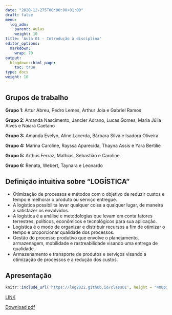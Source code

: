 ```yaml
---
date: "2020-12-275T00:00:00+01:00"
draft: false
menu:
  log_adm:
    parent: Aulas
    weight: 10
title: 'Aula 01 - Introdução à disciplina'
editor_options: 
  markdown: 
    wrap: 70
output: 
  blogdown::html_page:
    toc: true
type: docs
weight: 10
---
```


## Grupos de trabalho
**Grupo 1**: Artur Abreu, Pedro Lemes, Arthur Joia e Gabriel Ramos

**Grupo 2**: Amanda Nascimento, Jancler Adrano, Lucas Gomes, Maria Júlia Alves e Naiara Caetano

**Grupo 3:** Amanda Evelyn, Aline Lacerda, Bárbara Silva e Isadora Oliveira

**Grupo 4:** Marina Caroline, Rayssa Aparecida, Thayna Assis e Yara Bertilie

**Grupo 5:** Arthus Ferraz, Mathias, Sebastião e Caroline

**Grupo 6:** Renata, Webert, Taynara e Leonardo

## Definição intuitiva sobre "LOGÍSTICA"
- Otimização de processos e métodos com o objetivo de reduzir custos e tempo e melhorar o produto ou serviço entregue.
- A logística possibilita levar qualquer coisa a qualquer lugar, de maneira a satisfazer os envolvidos.
- A logística é a análise e metodologias que levam em conta fatores terrestres, políticos, econômicos e tecnológicos para sua aplicação. 
- Logística é o modo de organizar e distribuir recursos a fim de otimizar o tempo e proporcionar qualidade dos processos.
- Gestão do processo produtivo que envolve o planejamento, armazenagem, mobilidade e rastreabilidade visando uma entrega de qualidade.
- Armazenamento e transporte de produtos e serviços visando a otimização de processos e a redução dos custos.

## Apresentação

```r
knitr::include_url('https://log2022.github.io/class01', height = "400px")
```

[LINK](https://log2022.github.io/class01)

[Download pdf](https://cefetmgbr-my.sharepoint.com/:b:/g/personal/renataoliveira_cefetmg_br/EZZNeT824WhMviJw3lLSJEoBaZm36n5N-Egw8RZbswkBBA?e=VZlqSF)

